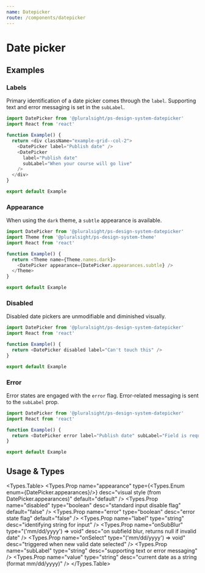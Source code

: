 ```yaml
---
name: Datepicker
route: /components/datepicker
---
```




# Date picker

## Examples

### Labels

Primary identification of a date picker comes through the `label`. Supporting text and error messaging is set in the `subLabel`.

```typescript
import DatePicker from '@pluralsight/ps-design-system-datepicker'
import React from 'react'

function Example() {
  return <div className="example-grid--col-2">
    <DatePicker label="Publish date" />
    <DatePicker
      label="Publish date"
      subLabel="When your course will go live"
    />
  </div>
}

export default Example
```

### Appearance

When using the `dark` theme, a `subtle` appearance is available.

```typescript themeName=dark
import DatePicker from '@pluralsight/ps-design-system-datepicker'
import Theme from '@pluralsight/ps-design-system-theme'
import React from 'react'

function Example() {
  return <Theme name={Theme.names.dark}>
    <DatePicker appearance={DatePicker.appearances.subtle} />
  </Theme>
}

export default Example
```

### Disabled

Disabled date pickers are unmodifiable and diminished visually.

```typescript 
import DatePicker from '@pluralsight/ps-design-system-datepicker'
import React from 'react'

function Example() {
  return <DatePicker disabled label="Can't touch this" />
}

export default Example
```

### Error

Error states are engaged with the `error` flag.  Error-related messaging is sent to the `subLabel` prop.
      
```typescript 
import DatePicker from '@pluralsight/ps-design-system-datepicker'
import React from 'react'

function Example() {
  return <DatePicker error label="Publish date" subLabel="Field is required" />
}

export default Example
```


## Usage & Types

<Usage install="npm install @pluralsight/ps-design-system-datepicker"
  import="import Datepicker from '@pluralsight/ps-design-system-datepicker'"
  packageName="datepicker"
  />

<Types.Table>
  <Types.Prop name="appearance" type={<Types.Enum enum={DatePicker.appearances}/>} desc="visual style (from DatePicker.appearances)" default="default" />
  <Types.Prop name="disabled" type="boolean" desc="standard input disable flag" default="false" />
  <Types.Prop name="error" type="boolean" desc="error state flag" default="false" />
  <Types.Prop name="label" type="string" desc="identifying string for input" />
  <Types.Prop name="onSubBlur" type="('mm/dd/yyyy') => void" desc="on subfield blur, returns null if invalid date" />
  <Types.Prop name="onSelect" type="('mm/dd/yyyy') => void" desc="triggered when new valid date selected" />
  <Types.Prop name="subLabel" type="string" desc="supporting text or error messaging" />
  <Types.Prop name="value" type="string" desc="current date as a string (format mm/dd/yyyy)" />
</Types.Table>

